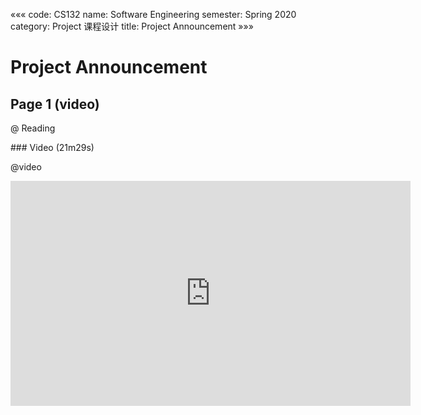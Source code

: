 «««
code: CS132
name: Software Engineering
semester: Spring 2020
category: Project 课程设计
title: Project Announcement
»»»

# Project Announcement

## Page 1 (video)

@ Reading

<div class="markdown-body">
### Video (21m29s)
</div>

@video

<iframe src="https://watchsb.com/e/xu2qclujcvzx.html" frameborder=0 marginwidth=0 marginheight=0 scrolling=no width=640 height=360 allowfullscreen></iframe>


